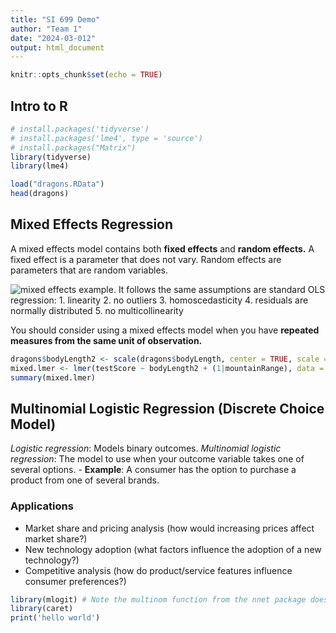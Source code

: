 ```yaml
---
title: "SI 699 Demo"
author: "Team 1"
date: "2024-03-012"
output: html_document
---
```


```r
knitr::opts_chunk$set(echo = TRUE)
```

## Intro to R 

```r
# install.packages('tidyverse')
# install.packages('lme4', type = 'source')
# install.packages("Matrix")
library(tidyverse)
library(lme4)
```

```r
load("dragons.RData")
head(dragons)
```

## Mixed Effects Regression
A mixed effects model contains both **fixed effects** and **random effects.** A fixed effect is a parameter that does not vary. Random effects are parameters that are random variables. 

![mixed effects example.](mixed_effects_2.png)
It follows the same assumptions are standard OLS regression:
1. linearity
2. no outliers
3. homoscedasticity
4. residuals are normally distributed
5. no multicollinearity

You should consider using a mixed effects model when you have **repeated measures from the same unit of observation.**


```r
dragons$bodyLength2 <- scale(dragons$bodyLength, center = TRUE, scale = TRUE)
mixed.lmer <- lmer(testScore ~ bodyLength2 + (1|mountainRange), data = dragons)
summary(mixed.lmer)
```


## Multinomial Logistic Regression (Discrete Choice Model)

*Logistic regression*: Models binary outcomes.
*Multinomial logistic regression*: The model to use when your outcome variable takes one of several options.
- **Example**: A consumer has the option to purchase a product from one of several brands.

### Applications
- Market share and pricing analysis (how would increasing prices affect market share?)
- New technology adoption (what factors influence the adoption of a new technology?)
- Competitive analysis (how do product/service features influence consumer preferences?)

```r
library(mlogit) # Note the multinom function from the nnet package does not require reshaping dataMi
library(caret)
print('hello world')

```

```r

```


